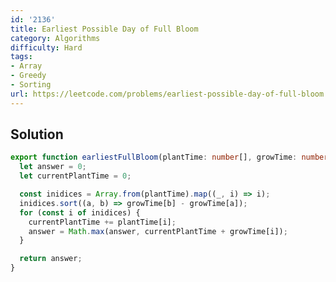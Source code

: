 ```yaml
---
id: '2136'
title: Earliest Possible Day of Full Bloom
category: Algorithms
difficulty: Hard
tags:
- Array
- Greedy
- Sorting
url: https://leetcode.com/problems/earliest-possible-day-of-full-bloom
---
```


## Solution

```typescript filename="solution.ts" copy
export function earliestFullBloom(plantTime: number[], growTime: number[]): number {
  let answer = 0;
  let currentPlantTime = 0;

  const inidices = Array.from(plantTime).map((_, i) => i);
  inidices.sort((a, b) => growTime[b] - growTime[a]);
  for (const i of inidices) {
    currentPlantTime += plantTime[i];
    answer = Math.max(answer, currentPlantTime + growTime[i]);
  }

  return answer;
}
```

